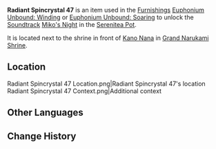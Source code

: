 {{Item Infobox
|id           = 141047
|image        = Item Radiant Spincrystal.png
|type         = Adventure Items
|group        = Radiant Spincrystals
|rarity       = 4
|invCategory  = Precious Items
|description  = This wondrous crystal contains a certain rhythm, like something beautiful woven from delicate silk. These items can be found throughout the mainland or from merchants who collect curios. The tune held within this crystal can be revivified in your [[Serenitea Pot]] using either "[[Euphonium Unbound: Winding]]" or "[[Euphonium Unbound: Soaring]]." The tune contained within this [[Radiant Spincrystal]] is "[[Miko's Night]]."
|source1      = [[Grand Narukami Shrine]]
|track        = Miko's Night
}}
'''Radiant Spincrystal 47''' is an item used in the [[Furnishings]] [[Euphonium Unbound: Winding]] or [[Euphonium Unbound: Soaring]] to unlock the [[Soundtrack]] [[Miko's Night]] in the [[Serenitea Pot]].

It is located next to the shrine in front of [[Kano Nana]] in [[Grand Narukami Shrine]].

==Location==
<gallery hideaddbutton="true" captionalign="center">
Radiant Spincrystal 47 Location.png|Radiant Spincrystal 47's location
Radiant Spincrystal 47 Context.png|Additional context
</gallery>

==Other Languages==
{{Other Languages
|default_hidden = 1
|en      = Radiant Spincrystal 47
|zhs     = 旋曜玉帛・其四十七
|zhs_rm  = Xuán Yào Yùbó - Qí Sìshíqī
|zht     = 旋曜玉帛・其四十七
|zht_rm  = Xuán Yào Yùbó - Qí Sìshíqī
|ja      = 旋曜玉帛・47
|ja_rm   = Sen'you Gyokuhaku - Yonjuunana{{Assumed}}
|ko      = 빛나는 결정・47
|ko_rm   = 
|es      = Girocristal radiante (47)
|fr      = Gyrocristal radiant 47
|ru      = Лучистый кристалл {{tt|47|}}
|th      = Radiant Spincrystal 47
|vi      = Ngọc Thạch Âm Vang 47
|de      = Strahlender Drehkristall XLVII
|id      = Radiant Spincrystal 47
|pt      = Cristal Rodopiante Radiante 47
}}

==Change History==
{{Change History|2.6}}